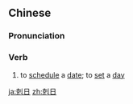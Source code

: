 {{also|克日}}
==Chinese==
{{zh-forms|s=克日|t2=尅日|t3=克日}}

===Pronunciation===
{{zh-pron
|m=kèrì
|cat=v
}}

===Verb===
{{zh-verb}}

# {{lb|zh|literary}} to [[schedule]] a [[date]]; to [[set]] a [[day]]

[[ja:剋日]]
[[zh:剋日]]